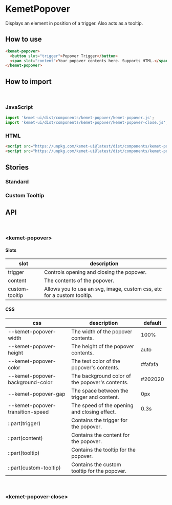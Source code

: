 
<Meta title="Components/Popover" component="kemet-popover" />

# KemetPopover

Displays an element in position of a trigger. Also acts as a tooltip.


## How to use

```html
<kemet-popover>
  <button slot="trigger">Popover Trigger</button>
  <span slot="content">Your popover contents here. Supports HTML.</span>
</kemet-popover>
```

## How to import

<br />

### JavaScript
```javascript
import 'kemet-ui/dist/components/kemet-popover/kemet-popover.js';
import 'kemet-ui/dist/components/kemet-popover/kemet-popover-close.js';

```

### HTML
```html
<script src="https://unpkg.com/kemet-ui@latest/dist/components/kemet-popover/kemet-popover.js" type="module"></script>
<script src="https://unpkg.com/kemet-ui@latest/dist/components/kemet-popover/kemet-popover-close.js" type="module"></script>
```

## Stories

### Standard

<Canvas>
  <Story name="Standard" story={stories.Popover} />
</Canvas>

<ArgsTable story="Standard" />

### Custom Tooltip

<Canvas>
  <Story name="Custom Tooltip" story={stories.customTooltip} />
</Canvas>

## API

<br />

### &lt;kemet-popover&gt;

<ArgsTable of="kemet-popover" />

#### Slots
| slot           | description                                     |
| -------------- |------------------------------------------------------------------------ |
| trigger        |	Controls opening and closing the popover.                              |
| content        |	The contents of the popover.                                           |
| custom-tooltip |	Allows you to use an svg, image, custom css, etc for a custom tooltip. |

#### CSS

| css                              | description                                     | default |
|--------------------------------- |------------------------------------------------ | ------- |
| --kemet-popover-width	           | The width of the popover contents.	             | 100%    |
| --kemet-popover-height	         | The height of the popover contents.	           | auto    |
| --kemet-popover-color          	 | The text color of the popover's contents.	     | #fafafa |
| --kemet-popover-background-color | The background color of the popover's contents. | #202020 |
| --kemet-popover-gap	             | The space between the trigger and content.	     | 0px     |
| --kemet-popover-transition-speed | The speed of the opening and closing effect.	   | 0.3s    |
| ::part(trigger)	                 | Contains the trigger for the popover.	         |         |
| ::part(content)	                 | Contains the content for the popover.	         |         |
| ::part(tooltip)	                 | Contains the tooltip for the popover.	         |         |
| ::part(custom-tooltip)	         | Contains the custom tooltip for the popover.	   |         |

<br />

### &lt;kemet-popover-close&gt;

<ArgsTable of="kemet-popover-close" />
